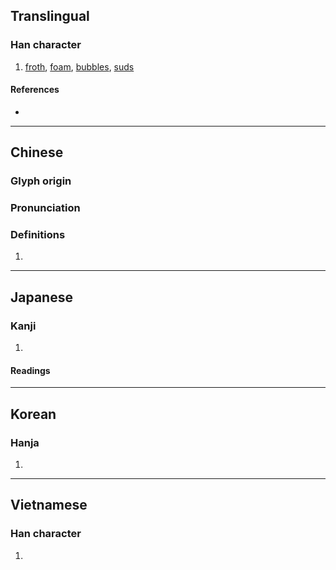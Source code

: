 {{character info/new}}
==Translingual==

===Han character===
{{Han char|rn=85|rad=水|as=05|sn=8|four=35190|canj=EDJ|ids=⿰氵末}}

# [[froth]], [[foam]], [[bubble]]s, [[suds]]

====References====
* {{Han ref|kx=0612.130|dkj=17235|dj=1006.010|hdz=31578.020|uh=6CAB|ud=27819|bh=AA6A|bd=43626}}

----

==Chinese==
{{zh-forms}}

===Glyph origin===
{{Han etym}}

===Pronunciation===
{{zh-pron
|m=mò
|c=mut6,mut3
|mn=ml:boa̍t/qz,xm,zz:boa̍h/kh:phoe̍h/tp:phe̍h
|mn_note=boa̍t - literary; boa̍h - vernacular; phoe̍h/phe̍h - 垡 is used in the Mainland
|h=pfs=
|md=
|w=
|mc=y
|oc=y
|cat=n
}}

===Definitions===
{{zh-hanzi}}

# {{rfdef|lang=zh}}

----

==Japanese==

===Kanji===
{{ja-kanji|grade=|rs=水05}}

# {{defn|lang=ja|sort=水05}}

====Readings====
{{ja-readings
|on=まつ, ばつ
|kun=あわ-, つばき
}}

----

==Korean==

===Hanja===
{{ko-hanja|hangeul=말|eumhun=|rv=mal|mr=mal|y=mal}}

# {{defn|lang=ko|sort=水05}}

----

==Vietnamese==

===Han character===
{{vi-readings|rs=水05| hanviet = [[mượt]], [[mát]], [[mạt]], [[mướt]]}}

# {{defn|lang=vi|sort=水05}}